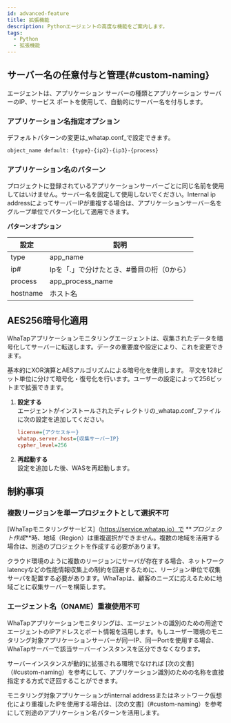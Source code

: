 ```yaml
---
id: advanced-feature
title: 拡張機能
description: Pythonエージェントの高度な機能をご案内します。
tags:
  - Python
  - 拡張機能
---
```


## サーバー名の任意付与と管理{#custom-naming}

エージェントは、アプリケーション サーバーの種類とアプリケーション サーバーのIP、サービス ポートを使用して、自動的にサーバー名を付与します。

### アプリケーション名指定オプション

デフォルトパターンの変更は_whatap.conf_で設定できます。

```bash
object_name default: {type}-{ip2}-{ip3}-{process}
```

### アプリケーション名のパターン

プロジェクトに登録されているアプリケーションサーバーごとに同じ名前を使用してはいけません。サーバー名を固定して使用しないでください。Internal ip addressによってサーバーIPが重複する場合は、アプリケーションサーバー名をグループ単位でパターン化して適用できます。

**パターンオプション**

| 設定       | 説明                      |
| -------- | ----------------------- |
| type     | app_name                |
| ip#      | Ipを「.」で分けたとき、#番目の桁（0から） |
| process  | app_process_name        |
| hostname | ホスト名                    |

## AES256暗号化適用

WhaTapアプリケーションモニタリングエージェントは、収集されたデータを暗号化してサーバーに転送します。データの重要度や設定により、これを変更できます。  

基本的にXOR演算とAESアルゴリズムによる暗号化を使用します。 平文を128ビット単位に分けて暗号化・復号化を行います。ユーザーの設定によって256ビットまで拡張できます。

1.  **設定する**<br/>
    エージェントがインストールされたディレクトリの_whatap.conf_ファイルに次の設定を追加してください。

    ```ini title='cypher_level=256 설정 추가하기'
    license={アクセスキー}
    whatap.server.host={収集サーバーIP}
    cypher_level=256
    ```

2.  **再起動する**<br/>
    設定を追加した後、WASを再起動します。

## 制約事項

### 複数リージョンを単一プロジェクトとして選択不可

[WhaTapモニタリングサービス]（https://service.whatap.io）で **_プロジェクト作成_**時、地域（Region）は重複選択ができません。複数の地域を活用する場合は、別途のプロジェクトを作成する必要があります。

クラウド環境のように複数のリージョンにサーバが存在する場合、ネットワークlatencyなどの性能情報収集上の制約を回避するために、リージョン単位で収集サーバを配置する必要があります。WhaTapは、顧客のニーズに応えるために地域ごとに収集サーバーを構築します。

### エージェント名（ONAME）重複使用不可

WhaTapアプリケーションモニタリングは、エージェントの識別のための用途でエージェントのIPアドレスとポート情報を活用します。もしユーザー環境のモニタリング対象アプリケーションサーバーが同一IP、同一Portを使用する場合、WhaTapサーバーで該当サーバーインスタンスを区分できなくなります。

サーバーインスタンスが動的に拡張される環境でなければ [次の文書]（#custom-naming）を参考にして、アプリケーション識別のための名称を直接指定する方式で迂回することができます。

モニタリング対象アプリケーションがinternal addressまたはネットワーク仮想化により重複したIPを使用する場合は、[次の文書]（#custom-naming）を参考にして別途のアプリケーション名パターンを活用します。
